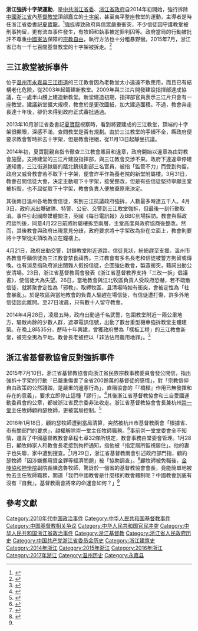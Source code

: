 {{multiple issues|
{{pov|time=2016-03-20T16:17:17+00:00}}
{{refimprove|time=2016-03-20T16:16:43+00:00}}
}}
{{中國天主教}}
'''浙江強拆十字架運動'''，是[[中共浙江省委|中共浙江省委]]、[[浙江省人民政府|浙江省政府]]自2014年初開始，強行拆除[[中華人民共和國|中國]][[浙江省|浙江省]]內[[基督教堂|基督教堂]]頂部矗立的[[十字架|十字架]]，甚至夷平整座教堂的運動，主導者是時任浙江省委書記[[夏寶龍|夏寶龍]]。<ref>{{cite web|url=http://www.rfa.org/mandarin/yataibaodao/shehui/jp-02282014100413.html|title=浙江政府强拆教堂十字架 基督徒作家吁紧急关注|work=自由亞洲電台|date=2014-02-28|accessdate=2016-01-30|archive-date=2016-03-10|archive-url=https://web.archive.org/web/20160310131233/http://www.rfa.org/mandarin/yataibaodao/shehui/jp-02282014100413.html|dead-url=no}}</ref>[[強拆|強拆]]導致政府與信眾嚴重衝突，不少信徒因守護教堂被刑事拘留，更有流血事件發生，有牧師和執事被定罪判囚等。政府當局的行動被批評不尊重[[中華人民共和國憲法|中國憲法]]保障的[[宗教自由|宗教自由]]，執行方法也十分粗暴野蠻。2015年7月，浙江省已有一千七百間基督教堂的十字架被拆走。<ref>{{cite journal|url=https://www.yzzk.com/cfm/content_archive.cfm?id=1440647792054&docissue=2015-35|title=浙江基督徒大抗爭拆十字架風暴升級|work=亞洲週刊|author=朱永瀟|volume=29|number=35|date=2015-09-06|accessdate=2016-01-30|archive-date=2019-08-20|archive-url=https://web.archive.org/web/20190820023139/http://yzzk.com/cfm/content_archive.cfm?id=1440647792054&docissue=2015-35|dead-url=no}}</ref>

==三江教堂被拆事件==
位于[[温州市|温州市]][[永嘉县|永嘉县]][[三江街道_(永嘉县)|三江街道]]的三江教會因為老教堂太小遠遠不敷應用，而且已有結構老化危險，從2003年起籌建新教堂。2009年與三江片開發建設指揮部達成協議，在一處半山腰上建造新教堂。新堂建造初期，指揮部官員表示三江片只會有一座教堂，建議新堂擴大規模，教會於是更改圖紙，加大建造面積。不過，教會奔走長達十年後，卻仍未得到政府正式審批通過。

2013年10月浙江省委書記[[夏寶龍|夏寶龍]]視察時，看到將要建成的三江教堂，頂端的十字架很顯眼，深感不滿，查問教堂是否有規劃。由於三江教堂的手續不全，縣政府便要求教會暫時拆去十字架，但是教會拒絕，從11月13日起靜坐抗議。

2014年初，夏寶龍親自指令徹查三江教會賬目和違章，政府開始以違章為由對教會施壓。支持建堂的三江片建設指揮部，與三江教會交涉不果。政府下達違章停建通知書，三江街道隸屬的甌北鎮規劃部三名官員，被指「監管不力」而受到拘留。政府又威脅教會若不取下十字架，便會炸平作為養老院的新堂附屬樓。3月31日，教會召開信徒大會，決定主動取下十字架，接受整改，但是有些信徒堅持寧願主堂被拆毀，也不屈從取下十字架，教會負責人便放棄原來決定。

其後兩日溫州各地教會信徒，來到三江抗議政府強拆，人數最多時達五千人。4月3日，政府派出爆破隊、特警、公安、交警到三江教堂強拆，但最後一刻行動取消。事件引起國際媒體關注，英國《每日電訊報》及BBC到場採訪。教會與縣政府談判後，同意4月22日前將附屬樓拆至兩層，主堂高度與政府協商後整改。然而，其後教會與政府出現意見分歧，政府要求將十字架改為掛在立面上，教會則要將十字架從尖頂改為立在鐘樓上。

4月21日，政府出動交警，封鎖教堂附近道路。信徒見狀，紛紛趕至支援。溫州市各教會呼籲信徒為三江教會禁食禱告。三江教會有多名長老和信徒被警方拘留或傳喚。也有消息指政府派出閒雜人假扮信徒，企圖強佔教會，製造衝突，藉詞出動公安清場。23日，浙江省基督教兩會發表《浙江省基督教界支持「三改一拆」倡議書》，使信徒大為失望。26日，當地教會與江北牧區負責人受政府恐嚇，若不疏散信徒，就將聚會定性為「邪教」，取締牧區，且清場時如有衝突，會被定性為「社會暴亂」。於是牧區與當地教會的負責人驅趕在場信徒，有信徒遭打傷，許多外地信徒因此離開。至27日凌晨，只有數十人留守教會。

2014年4月28日，凌晨五時，政府出動過千名武警，包圍教堂附近一兩公里地方，驅散尚餘的少數人群，遮罩電訊信號，出動了數台重型機車強拆教堂主體建築。在晚上8時35分，歷時十年興建，曾獲政府譽為「樣板工程」的三江教會新堂，被完全夷為平地。教會長老被控以「非法佔用農用地罪」。<ref>{{cite web|url=http://www.globaltm.org/index.php/itm-world-religion-1508-1|title=關於 "浙江省拆十字架與教堂事件" 的綜合報導|work=環球真理報|accessdate=2016-01-30|archive-url=https://web.archive.org/web/20160126185747/http://globaltm.org/index.php/itm-world-religion-1508-1|archive-date=2016-01-26|dead-url=yes}}</ref>

==浙江省基督教協會反對強拆事件==
2015年7月10日，浙江省基督教協會向浙江省民族宗教事務委員會發公開信，指出強拆十字架的行動「已嚴重傷害了全省200餘萬的基督徒的感情」，對「宗教信仰自由政策的公然踐踏，是嚴重的違憲行為」，直稱協會的「『橋樑』作用已無發揮和存在的意義」，要求立即停止這種「謬行」。<ref>{{cite web|url=https://chinachange.org/2015/08/07/christian-sentiment-in-zhejiang-against-cross-removal-three-statements/|title=Christian Sentiment in Zhejiang Against Cross Removal: Three Statements|date=2015-08-08|publisher=|access-date=2017-07-07|archive-date=2021-01-21|archive-url=https://web.archive.org/web/20210121055828/https://chinachange.org/2015/08/07/christian-sentiment-in-zhejiang-against-cross-removal-three-statements/|dead-url=no}}</ref>其後浙江省基督教協會和三自愛國運動委員會的公章，都被浙江省民宗委非法收走。浙江省基督教協會會長兼杭州[[崇一堂|崇一堂]]主任牧師顧約瑟牧師，更被當局控制。<ref>{{cite web|url=http://china.ucanews.com/2015/07/16/%E5%9F%BA%E7%9D%A3%E6%95%99%E5%9C%98%E9%AB%94%E5%B0%B1%E6%8B%86%E5%8D%81%E5%AD%97%E6%9E%B6%E7%99%BC%E8%A1%A8%E5%85%AC%E9%96%8B%E4%BF%A1%E5%BE%8C%EF%BC%8C%E8%A2%AB%E6%94%B6%E8%B5%B0%E5%85%AC%E7%AB%A0/|title=基督教團體就拆十字架發表公開信後，被收走公章|work=天亞社中文網|date=2015-07-16|accessdate=2016-01-30|archive-url=https://web.archive.org/web/20160224150928/http://china.ucanews.com/2015/07/16/%E5%9F%BA%E7%9D%A3%E6%95%99%E5%9C%98%E9%AB%94%E5%B0%B1%E6%8B%86%E5%8D%81%E5%AD%97%E6%9E%B6%E7%99%BC%E8%A1%A8%E5%85%AC%E9%96%8B%E4%BF%A1%E5%BE%8C%EF%BC%8C%E8%A2%AB%E6%94%B6%E8%B5%B0%E5%85%AC%E7%AB%A0/|archive-date=2016-02-24|dead-url=yes}}</ref>

2016年1月18日，顧約瑟牧師遭到當局清算，突然被杭州市基督教兩會「根據省、市有關部門的要求」，越權解除崇一堂主任牧師職務。<ref name="ct_160121">{{cite web|url=http://www.ct.org.tw/1273899|title=陸官方教堂反對政府拆十字架 主任牧師無預警遭解職|work=基督教論壇報|date=2016-01-21|accessdate=2016-01-21|archive-date=2020-07-17|archive-url=https://web.archive.org/web/20200717142533/https://www.ct.org.tw/1273899|dead-url=no}}</ref>事前崇一堂堂委會全不知情，違背了中國基督教教會章程七章32條所規定，教會事務由堂委會管理。1月28日，顧牧師家人和教會長老接到拘押通知，指他被「指定居所監視居住」。他的妻子也失聯，家中遭到搜查。<ref>{{cite web|url=http://www.chinaaid.net/2016/01/blog-post_16.html|title=最新消息：浙江基督教协会会长顾约瑟牧师被“监视居住”|work=對華援助新聞網|date=2016-01-28|accessdate=2016-01-29|archive-date=2020-07-17|archive-url=https://web.archive.org/web/20200717142537/https://www.chinaaid.net/2016/01/blog-post_16.html|dead-url=no}}</ref>1月29日，浙江省基督教兩會引述政府部門指，顧約瑟牧師「因涉嫌挪用資金罪等經濟問題」被「協助調查」。<ref>{{cite web|url=http://www.zjchurch.com/11901-535/23514_24653.html |title=通告 |work=浙江省基督教三自愛國運動委員會 |date=2016-01-29 |accessdate=2016-01-30 |deadurl=yes |archiveurl=https://web.archive.org/web/20160204011337/http://www.zjchurch.com/11901-535/23514_24653.html |archivedate=2016-02-04 }} </ref>顧牧師被免職後，[[金陵協和神學院|金陵協和神學院]]副院長陳逸魯牧師，驚訝於一個省的基督教協會會長，竟能簡單地被免去主任牧師職務，問道「我們中國教會是什麼樣的教會體制呢？中國教會到底有沒有『自我』，基督教兩會將來的命運會如何？」<ref name="ct_160121" />

==參考文獻==
{{Reflist|2}}

[[Category:2010年代中国政治事件|Category:2010年代中国政治事件]]
[[Category:中华人民共和国基督教事件|Category:中华人民共和国基督教事件]]
[[Category:中国基督教相关争议|Category:中国基督教相关争议]]
[[Category:中华人民共和国官民冲突|Category:中华人民共和国官民冲突]]
[[Category:中华人民共和国浙江省政治事件|Category:中华人民共和国浙江省政治事件]]
[[Category:浙江基督教|Category:浙江基督教]]
[[Category:浙江省人民政府历史|Category:浙江省人民政府历史]]
[[Category:中国共产党浙江省委员会历史|Category:中国共产党浙江省委员会历史]]
[[Category:浙江建筑史|Category:浙江建筑史]]
[[Category:2014年浙江|Category:2014年浙江]]
[[Category:2015年浙江|Category:2015年浙江]]
[[Category:2016年浙江|Category:2016年浙江]]
[[Category:2017年浙江|Category:2017年浙江]]
[[Category:温州历史|Category:温州历史]]
[[Category:永嘉县|Category:永嘉县]]